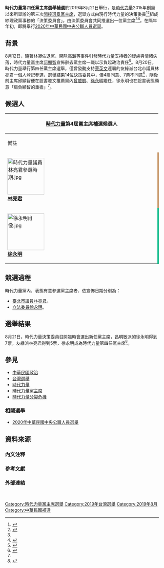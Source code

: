 {{Otheruses
|subject=2019年8月舉行的時代力量黨主席補選
|other=2019年2月舉行的時代力量黨主席選舉
|2019年時代力量黨主席選舉
|disambig=無
}}
{{Infobox Election
| election_name     = 時代力量第四任黨主席選舉
| flag_image        = <!-- 注释出：[[File:New_Power_Party_logo.svg|150px]] -->
| type              = presidential
| ongoing           = 
| previous_election = 
| previous_year     = 
| next_election     = 
| next_year         = 
| election_date     = 2019年8月21日
| image1            = [[File:徐永明肖像.jpg|150x150px]]
| nominee1          = [[徐永明|徐永明]]
| color1            = FFD700
| electoral_vote1   = 7票
| image2            = [[File:時代力量議員林亮君參選時期.jpg|150x150px]]
| nominee2          = [[林亮君|林亮君]]
| color2            = FFD700 
| electoral_vote2   = 5票
| map_image          = 
| map_size           = 
| map_caption        = 
}}

'''時代力量第四任黨主席選舉補選'''於2019年8月21日舉行，是[[時代力量|時代力量]]2015年創黨以來所舉辦的第三次[[間接選舉|間接選舉]][[時代力量黨主席|黨主席]]，選舉方式由現行時代力量的決策委員<ref name="李修慧 01">{{Cite web|title=黃國昌宣布「卸下黨務」，林昶佐不參選，時代力量下任黨主席可能是誰？|url=https://www.thenewslens.com/article/112389|accessdate=2019-05-11|author=李修慧|date=2019-01-21|publisher=[[關鍵評論網|關鍵評論網]]|language=Zh-hant|dead-url=no|quote=|archive-url=https://web.archive.org/web/20190511155522/https://www.thenewslens.com/article/112389|archive-date=2019-05-11}}</ref><ref name="李秉芳 03">{{Cite web|title=時代力量新任黨主席出爐！邱顯智：小黨靠大咖站台只是「虛胖」|url=https://www.thenewslens.com/article/113815|accessdate=2019-05-11|author=李秉芳|date=2019-02-25|publisher=[[關鍵評論網|關鍵評論網]]|language=Zh-hant|dead-url=no|quote=|archive-url=https://web.archive.org/web/20190511155551/https://www.thenewslens.com/article/113815|archive-date=2019-05-11}}</ref>組成綜理政黨事務的「決策委員會」，由決策委員會共同推選出一位黨主席<ref name="李修慧 01" /><ref>{{Cite web|title=【最即時專題4】時代力量公布決策委員參選名單　2月1日選出新主席|url=https://tw.appledaily.com/new/realtime/20190121/1504469/|accessdate=2019-05-11|author=呂晏慈|date=2019-01-21|publisher=《[[蘋果日報_(台灣)|蘋果日報]]》|language=Zh-hant|quote=|archive-date=2020-06-14|archive-url=https://web.archive.org/web/20200614051844/https://tw.appledaily.com/new/realtime/20190121/1504469/}}</ref>。在隔年年初，即將舉行[[2020年中華民國立法委員選舉|2020年中華民國中央公職人員選舉]]。

== 背景 ==
8月12日，隨著林昶佐退黨、開除[[高潞·以用·巴魕剌|高潞]]等事件引發時代力量支持者的疑慮與情緒失落，時代力量黨主席[[邱顯智|邱顯智]]宣佈辭去黨主席一職以示負起政治責任<ref>{{cite web|url=https://www.cna.com.tw/news/firstnews/201908125003.aspx|title=為林昶佐高潞風波負政治責任 邱顯智辭時力黨主席[影] - 政治 - 重點新聞 - 中央社 CNA|website=www.cna.com.tw|accessdate=2019-08-13|archive-url=https://web.archive.org/web/20190812192725/https://www.cna.com.tw/news/firstnews/201908125003.aspx|archive-date=2019-08-12|dead-url=no}}</ref>。8月20日，時代力量舉行第四任黨主席選舉，僅曾發動支持[[蔡英文|蔡英文]]連署的友綠派台北市議員林亮君一個人登記參選，選舉結果14位決策委員中，僅4票同意、7票不同意<ref name="auto2">{{cite news|url=https://www.nownews.com/news/20190821/3580846/|title=徐永明接時代力量黨主席！　接棒內幕曝光眾人全傻眼了|publisher=NOWnews|date=2019-08-21|access-date=2019-08-22|archive-url=https://web.archive.org/web/20190822215604/https://www.nownews.com/news/20190821/3580846/|archive-date=2019-08-22|dead-url=no}}</ref>，隨後前主席邱顯智便在臉書發文推薦黨內[[曾威凱|曾威凱]]、[[徐永明|徐永明]]繼任，徐永明也在臉書表態願意「肩負顯智的重擔」<ref name="auto2"/>。

==候選人==
{|class="wikitable collapsible" style="text-align:center; margin:auto"
! style="width:600px;" colspan="3"|[[時代力量|時代力量]]第4屆黨主席補選候選人
|-
!width=140| 備註
!width=340| 簡歷
!width=200| 狀態
|-
| style="width:120px; border-right:5px solid #C69465;" |[[File:時代力量議員林亮君參選時期.jpg|120px]]<br>'''[[林亮君|林亮君]]'''<br>||valign=top align=left|<!-- From TPOF logo -->
'''背景：'''[[臺北市議員|市議員]]

; 簡歷：
* 臺灣綠色逗陣行政助理
* [[憲政公民團|憲法133實踐聯盟]]媒體聯絡人
* [[島國前進|島國前進]]發起人
* [[民主進步黨|民主進步黨]][[台北市議員|台北市議員]][[簡余晏|簡余晏]]助理
* [[立法委員|立法委員]][[林昶佐|林昶佐]]特助
* [[臺北市議會|臺北市議會]]第13屆[[市議員|市議員]]<br><span style="color: blue;">（2018年12月25日－2022年12月25日）</span>

|valign=top align=left|<span style="color:green">'''選舉狀態：'''登記參選。</span>

'''宣佈日期：'''2019年8月16日


|-
| style="width:120px; border-right:5px solid #00BA88;" |[[File:徐永明肖像.jpg|120px]]<br>'''[[徐永明|徐永明]]'''<br>||valign=top align=left| <!-- From 徐永明 Facebook page -->
'''背景：'''[[政治學學者|政治學學者]]

; 簡歷：
*[[國立中正大學|國立中正大學]]政治學系 助理教授<br>{{Color|blue|﹙1999.09-2002.07﹚}}
*[[中央研究院|中央研究院]]中山人文社會科學研究所 助理研究員<br>{{Color|blue|﹙2002.07-2007.08﹚}}
*[[國立中山大學|國立中山大學]]政治學研究所 助理教授﹙合聘﹚
*[[東吳大學_(臺灣)|東吳大學]]政治學系 助理教授<br>{{Color|blue|（2007.08-2012.02）}}
*東吳大學政治學系 副教授<br>{{Color|blue|（2012.02 - 2015.01）}}
*東吳大學政治學系 教授<br>{{Color|blue|（2015.02 - 迄今）}}
*[[中華民國立法院|中華民國立法院]]（第9屆）[[立法委員|立法委員]]<br>{{Color|blue|（2016年2月1日-2020年1月31日）}}
*[[時代力量|時代力量]][[立法院|立法院]][[黨團|黨團]]總召集人<br>{{Color|blue|（2016年2月1日-2019年9月10日）}}

|valign=top align=left|<span style="color:green">'''選舉狀態：'''登記參選。</span>

'''宣佈日期：'''2019年8月20日

|}

==競選過程==
時代力量黨內，表態有意參選黨主席者，依宣佈日期分別為：
*[[臺北市議員|臺北市議員]][[林亮君|林亮君]]。
*[[立法委員|立法委員]][[徐永明|徐永明]]。

==選舉結果==
8月21日，時代力量決策委員召開臨時會選出新任黨主席，昌明敏派的徐永明得到7票，友綠派林亮君得到5票，徐永明成為時代力量第四任黨主席<ref>{{cite news|url=https://www.storm.mg/article/1617896|title=幕後》僅2票之差敗給徐永明！做足準備仍居劣勢　「年輕」也成林亮君上位絆腳石…|publisher=風傳媒|date=2019-08-21|access-date=2019-08-22|archive-url=https://web.archive.org/web/20190822210538/https://www.storm.mg/article/1617896|archive-date=2019-08-22|dead-url=no}}</ref>。

==參見==
*[[中華民國政治|中華民國政治]]
*[[台灣選舉|台灣選舉]]
*[[時代力量|時代力量]]
*[[時代力量黨主席|時代力量黨主席]]
*[[時代力量分裂危機|時代力量分裂危機]]

===相關選舉===
*[[2020年中華民國立法委員選舉|2020年中華民國中央公職人員選舉]]

==資料來源==
===內文注釋===
<div class="references-small">
{{NoteFoot}}
</div>

===參考文獻===
{{reflist|2}}

===外部連結===

<br>
{{時代力量選舉}}

[[Category:時代力量黨主席選舉|Category:時代力量黨主席選舉]]
[[Category:2019年台灣選舉|Category:2019年台灣選舉]]
[[Category:2019年8月|Category:2019年8月]]
[[Category:中華民國補選|Category:中華民國補選]]